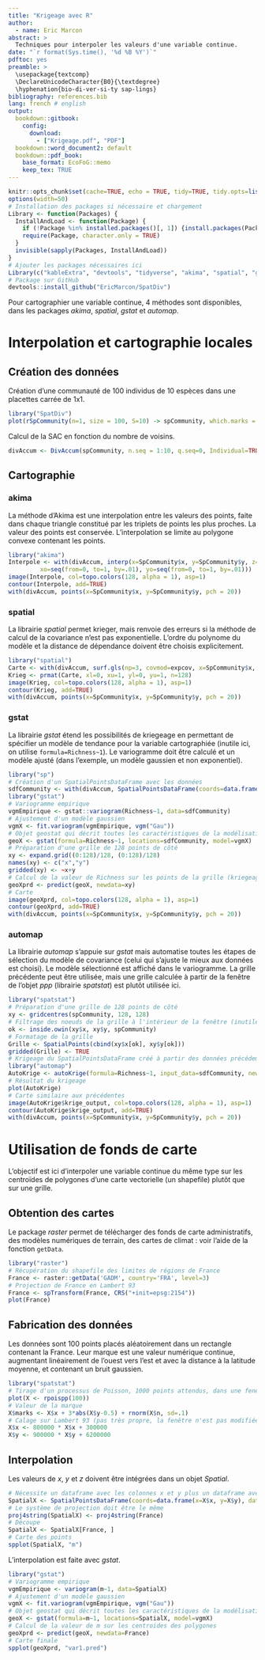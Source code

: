 ```yaml
---
title: "Krigeage avec R"
author:
  - name: Eric Marcon
abstract: >
  Techniques pour interpoler les valeurs d'une variable continue.
date: "`r format(Sys.time(), '%d %B %Y')`"
pdftoc: yes
preamble: >
  \usepackage{textcomp}
  \DeclareUnicodeCharacter{B0}{\textdegree}
  \hyphenation{bio-di-ver-si-ty sap-lings}
bibliography: references.bib
lang: french # english
output:
  bookdown::gitbook: 
    config:
      download: 
        - ["Krigeage.pdf", "PDF"]
  bookdown::word_document2: default
  bookdown::pdf_book:
    base_format: EcoFoG::memo
    keep_tex: TRUE
---
```


<!-- Options de knitr et de R (librairies, ...) --> 

```r
knitr::opts_chunk$set(cache=TRUE, echo = TRUE, tidy=TRUE, tidy.opts=list(blank=FALSE, width.cutoff=50), out.width='\\maxwidth')
options(width=50)
# Installation des packages si nécessaire et chargement
Library <- function(Packages) {
  InstallAndLoad <- function(Package) {
    if (!Package %in% installed.packages()[, 1]) {install.packages(Package, repos="https://cran.rstudio.com/")}
    require(Package, character.only = TRUE)
  }
  invisible(sapply(Packages, InstallAndLoad))
}
# Ajouter les packages nécessaires ici
Library(c("kableExtra", "devtools", "tidyverse", "akima", "spatial", "gstat", "automap", "spatstat"))
# Package sur GitHub
devtools::install_github("EricMarcon/SpatDiv")
```

<!-- Début du document ci-dessous --> 


Pour cartographier une variable continue, 4 méthodes sont disponibles, dans les packages _akima_, _spatial_, _gstat_ et _automap_.


# Interpolation et cartographie locales

## Création des données

Création d'une communauté de 100 individus de 10 espèces dans une placettes carrée de 1x1.

```r
library("SpatDiv")
plot(rSpCommunity(n=1, size = 100, S=10) -> spCommunity, which.marks = "PointType")
```

Calcul de la SAC en fonction du nombre de voisins.

```r
divAccum <- DivAccum(spCommunity, n.seq = 1:10, q.seq=0, Individual=TRUE)
```

## Cartographie

### akima

La méthode d'Akima est une interpolation entre les valeurs des points, faite dans chaque triangle constitué par les triplets de points les plus proches.
La valeur des points est conservée.
L'interpolation se limite au polygone convexe contenant les points.

```r
library("akima")
Interpole <- with(divAccum, interp(x=SpCommunity$x, y=SpCommunity$y, z=Neighborhoods["0", "10", ], 
         xo=seq(from=0, to=1, by=.01), yo=seq(from=0, to=1, by=.01)))
image(Interpole, col=topo.colors(128, alpha = 1), asp=1)
contour(Interpole, add=TRUE)
with(divAccum, points(x=SpCommunity$x, y=SpCommunity$y, pch = 20))
```

### spatial

La librairie _spatial_ permet krieger, mais renvoie des erreurs si la méthode de calcul de la covariance n'est pas exponentielle.
L'ordre du polynome du modèle et la distance de dépendance doivent être choisis explicitement.

```r
library("spatial")
Carte <- with(divAccum, surf.gls(np=3, covmod=expcov, x=SpCommunity$x, y=SpCommunity$y, z=Neighborhoods["0", "10", ], d=.5))
Krieg <- prmat(Carte, xl=0, xu=1, yl=0, yu=1, n=128)
image(Krieg, col=topo.colors(128, alpha = 1), asp=1)
contour(Krieg, add=TRUE)
with(divAccum, points(x=SpCommunity$x, y=SpCommunity$y, pch = 20))
```

### gstat

La librairie _gstat_ étend les possibilités de kriegeage en permettant de spécifier un modèle de tendance pour la variable cartographiée (inutile ici, on utilise `formula=Richness~1`).
Le variogramme doit être calculé et un modèle ajusté (dans l'exemple, un modèle gaussien et non exponentiel).

```r
library("sp")
# Création d'un SpatialPointsDataFrame avec les données
sdfCommunity <- with(divAccum, SpatialPointsDataFrame(coords=data.frame(x=SpCommunity$x, y=SpCommunity$y), data=data.frame(Richness=Neighborhoods["0", "10", ])))
library("gstat")
# Variogramme empirique
vgmEmpirique <- gstat::variogram(Richness~1, data=sdfCommunity)
# Ajustement d'un modèle gaussien
vgmX <- fit.variogram(vgmEmpirique, vgm("Gau"))
# Objet geostat qui décrit toutes les caractéristiques de la modélisation. La formule donne le modèle de tendance
geoX <- gstat(formula=Richness~1, locations=sdfCommunity, model=vgmX)
# Préparation d'une grille de 128 points de côté
xy <- expand.grid((0:128)/128, (0:128)/128)
names(xy) <- c("x","y")
gridded(xy) <- ~x+y
# Calcul de la valeur de Richness sur les points de la grille (kriegeage)
geoXprd <- predict(geoX, newdata=xy)
# Carte
image(geoXprd, col=topo.colors(128, alpha = 1), asp=1)
contour(geoXprd, add=TRUE)
with(divAccum, points(x=SpCommunity$x, y=SpCommunity$y, pch = 20))
```


### automap

La librairie _automap_ s'appuie sur _gstat_ mais automatise toutes les étapes de sélection du modèle de covariance (celui qui s'ajuste le mieux aux données est choisi).
Le modèle sélectionné est affiché dans le variogramme.
La grille précédente peut être utilisée, mais une grille calculée à partir de la fenêtre de l'objet _ppp_ (librairie _spatstat_) est plutôt utilisée ici.


```r
library("spatstat")
# Préparation d'une grille de 128 points de côté
xy <- gridcentres(spCommunity, 128, 128)
# Filtrage des noeuds de la grille à l'intérieur de la fenêtre (inutile ici)
ok <- inside.owin(xy$x, xy$y, spCommunity)
# Formatage de la grille
Grille <- SpatialPoints(cbind(xy$x[ok], xy$y[ok]))
gridded(Grille) <- TRUE
# Krigeage du SpatialPointsDataFrame créé à partir des données précédemment
library("automap")
AutoKrige <- autoKrige(formula=Richness~1, input_data=sdfCommunity, new_data = Grille)
# Résultat du krigeage
plot(AutoKrige)
# Carte similaire aux précédentes
image(AutoKrige$krige_output, col=topo.colors(128, alpha = 1), asp=1)
contour(AutoKrige$krige_output, add=TRUE)
with(divAccum, points(x=SpCommunity$x, y=SpCommunity$y, pch = 20))
```


# Utilisation de fonds de carte

L'objectif est ici d'interpoler une variable continue du même type sur les centroïdes de polygones d'une carte vectorielle (un shapefile) plutôt que sur une grille.

## Obtention des cartes

Le package _raster_ permet de télécharger des fonds de carte administratifs, des modèles numériques de terrain, des cartes de climat : voir l'aide de la fonction `getData`.

```r
library("raster")
# Récupération du shapefile des limites de régions de France
France <- raster::getData('GADM', country='FRA', level=3)
# Projection de France en Lambert 93
France <- spTransform(France, CRS("+init=epsg:2154"))
plot(France)
```

## Fabrication des données

Les données sont 100 points placés aléatoirement dans un rectangle contenant la France.
Leur marque est une valeur numérique continue, augmentant linéairement de l'ouest vers l'est et avec la distance à la latitude moyenne, et contenant un bruit gaussien.

```r
library("spatstat")
# Tirage d'un processus de Poisson, 1000 points attendus, dans une fenêtre de 1x1
plot(X <- rpoispp(100))
# Valeur de la marque
X$marks <- X$x + 3*abs(X$y-0.5) + rnorm(X$n, sd=.1)
# Calage sur Lambert 93 (pas très propre, la fenêtre n'est pas modifiée...)
X$x <- 800000 * X$x + 300000
X$y <- 900000 * X$y + 6200000
```

## Interpolation

Les valeurs de $x$, $y$ et $z$ doivent être intégrées dans un objet _Spatial_.

```r
# Nécessite un dataframe avec les colonnes x et y plus un dataframe avec la valeur à cartographier
SpatialX <- SpatialPointsDataFrame(coords=data.frame(x=X$x, y=X$y), data=data.frame(m=X$marks))
# Le système de projection doit être le même
proj4string(SpatialX) <- proj4string(France)
# Découpe
SpatialX <- SpatialX[France, ]
# Carte des points
spplot(SpatialX, "m")
```
L'interpolation est faite avec _gstat_.

```r
library("gstat")
# Variogramme empirique
vgmEmpirique <- variogram(m~1, data=SpatialX)
# Ajustement d'un modèle gaussien
vgmX <- fit.variogram(vgmEmpirique, vgm("Gau"))
# Objet geostat qui décrit toutes les caractéristiques de la modélisation
geoX <- gstat(formula=m~1, locations=SpatialX, model=vgmX)
# Calcul de la valeur de m sur les centroides des polygones
geoXprd <- predict(geoX, newdata=France)
# Carte finale
spplot(geoXprd, "var1.pred")
```

